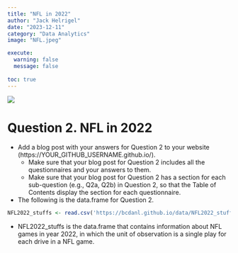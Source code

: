 ```yaml
---
title: "NFL in 2022"
author: "Jack Helrigel"
date: "2023-12-11"
category: "Data Analytics"
image: "NFL.jpeg"

execute: 
  warning: false
  message: false
  
toc: true
---
```


![](NFL.jpeg)

# Question 2. NFL in 2022

- Add a blog post with your answers for Question 2 to your website (https://YOUR_GITHUB_USERNAME.github.io/).
  - Make sure that your blog post for Question 2 includes all the questionnaires and your answers to them.
  - Make sure that your blog post for Question 2 has a section for each sub-question (e.g., Q2a, Q2b) in Question 2, so that the Table of Contents display the section for each questionnaire.
- The following is the data.frame for Question 2.

```r
NFL2022_stuffs <- read.csv('https://bcdanl.github.io/data/NFL2022_stuffs.csv')
```

- NFL2022_stuffs is the data.frame that contains information about NFL games in year 2022, in which the unit of observation is a single play for each drive in a NFL game.



